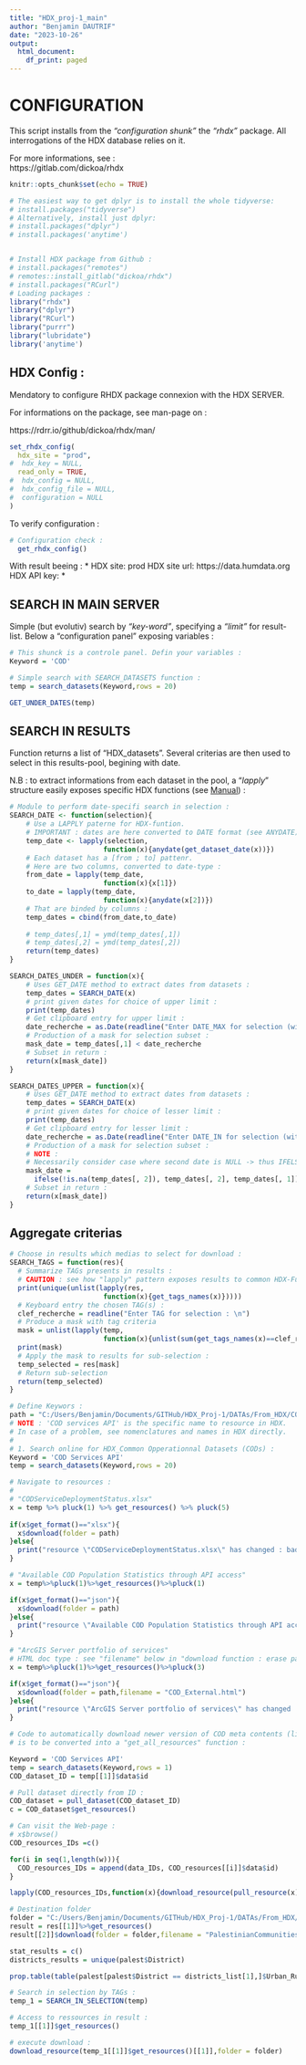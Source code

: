 ---
title: "HDX_proj-1_main"
author: "Benjamin DAUTRIF"
date: "2023-10-26"
output:
  html_document:
    df_print: paged
---

# CONFIGURATION

This script installs from the *"configuration shunk"* the *"rhdx"* package. All interrogations of the HDX database relies on it. 

For more informations, see :    
https://gitlab.com/dickoa/rhdx

```{r setup, include=TRUE}
knitr::opts_chunk$set(echo = TRUE)

# The easiest way to get dplyr is to install the whole tidyverse:
# install.packages("tidyverse")
# Alternatively, install just dplyr:
# install.packages("dplyr")
# install.packages('anytime')


# Install HDX package from Github :
# install.packages("remotes")
# remotes::install_gitlab("dickoa/rhdx")
# install.packages("RCurl")
# Loading packages :
library("rhdx")
library("dplyr")
library("RCurl")
library("purrr")
library("lubridate")
library('anytime')

```

## HDX Config :

Mendatory to configure RHDX package connexion with the HDX SERVER. 

For informations on the package, see man-page on : 

https://rdrr.io/github/dickoa/rhdx/man/

```{r conf, echo=TRUE}
set_rhdx_config(
  hdx_site = "prod",
#  hdx_key = NULL,
  read_only = TRUE,
#  hdx_config = NULL,
#  hdx_config_file = NULL,
#  configuration = NULL
)
```

To verify configuration : 

```{r , echo=TRUE}
# Configuration check :
  get_rhdx_config()
```

With result beeing : 
* <HDX Configuration> 
   HDX site: prod
   HDX site url: https://data.humdata.org
   HDX API key: *

## SEARCH IN MAIN SERVER

Simple (but evolutiv) search by *"key-word"*, specifying a *"limit"* for result-list. Below a "configuration panel" exposing variables :

```{r SEARCH MODULE, echo=TRUE}
# This shunck is a controle panel. Defin your variables :
Keyword = 'COD'

# Simple search with SEARCH_DATASETS function :
temp = search_datasets(Keyword,rows = 20)

GET_UNDER_DATES(temp)
```

## SEARCH IN RESULTS

Function returns a list of "HDX_datasets". Several criterias are then used to select in this results-pool, begining with date. 

N.B : to extract  informations from each dataset in the pool, a "*lapply*" structure easily exposes specific HDX functions (see [Manual](https://rdrr.io/github/dickoa/rhdx/man/)) :

```{r HDX FUNCTIONS, echo=TRUE}
# Module to perform date-specifi search in selection :
SEARCH_DATE <- function(selection){
    # Use a LAPPLY paterne for HDX-funtion. 
    # IMPORTANT : dates are here converted to DATE format (see ANYDATE)
    temp_date <- lapply(selection,
                       function(x){anydate(get_dataset_date(x))})
    # Each dataset has a [from ; to] pattenr. 
    # Here are two columns, converted to date-type :
    from_date = lapply(temp_date,
                       function(x){x[1]})
    to_date = lapply(temp_date,
                       function(x){anydate(x[2])})
    # That are binded by columns :
    temp_dates = cbind(from_date,to_date)
 
    # temp_dates[,1] = ymd(temp_dates[,1])
    # temp_dates[,2] = ymd(temp_dates[,2])  
    return(temp_dates)
}

SEARCH_DATES_UNDER = function(x){
    # Uses GET_DATE method to extract dates from datasets :
    temp_dates = SEARCH_DATE(x)
    # print given dates for choice of upper limit :
    print(temp_dates)
    # Get clipboard entry for upper limit :
    date_recherche = as.Date(readline("Enter DATE_MAX for selection (without \"\") : \n"))
    # Production of a mask for selection subset :
    mask_date = temp_dates[,1] < date_recherche
    # Subset in return :
    return(x[mask_date])
}

SEARCH_DATES_UPPER = function(x){
    # Uses GET_DATE method to extract dates from datasets :
    temp_dates = SEARCH_DATE(x)
    # print given dates for choice of lesser limit :
    print(temp_dates)
    # Get clipboard entry for lesser limit :
    date_recherche = as.Date(readline("Enter DATE_IN for selection (without \"\") : \n"))
    # Production of a mask for selection subset :
    # NOTE : 
    # Necessarily consider case where second date is NULL -> thus IFELSE structure
    mask_date = 
      ifelse(!is.na(temp_dates[, 2]), temp_dates[, 2], temp_dates[, 1]) > date_recherche
    # Subset in return :
    return(x[mask_date])
}
```

## Aggregate criterias

```{r SEARCH BY TAGS, echo=TRUE}
# Choose in results which medias to select for download :
SEARCH_TAGS = function(res){
  # Summarize TAGs presents in results :
  # CAUTION : see how "lapply" pattern exposes results to common HDX-Function :
  print(unique(unlist(lapply(res,
                       function(x){get_tags_names(x)}))))
  # Keyboard entry the chosen TAG(s) :
  clef_recherche = readline("Enter TAG for selection : \n")
  # Produce a mask with tag criteria
  mask = unlist(lapply(temp,
                       function(x){unlist(sum(get_tags_names(x)==clef_recherche))>=1}))
  print(mask)
  # Apply the mask to results for sub-selection : 
  temp_selected = res[mask]
  # Return sub-selection
  return(temp_selected)
}
```

```{r COD CONTENTS,echo=TRUE}
# Define Keywors : 
path = "C:/Users/Benjamin/Documents/GITHub/HDX_Proj-1/DATAs/From_HDX/COD/"
# NOTE : 'COD services API' is the specific name to resource in HDX. 
# In case of a problem, see nomenclatures and names in HDX directly.
#
# 1. Search online for HDX_Common Opperationnal Datasets (CODs) :
Keyword = 'COD Services API'
temp = search_datasets(Keyword,rows = 20)

# Navigate to resources : 
# 
# "CODServiceDeploymentStatus.xlsx"
x = temp %>% pluck(1) %>% get_resources() %>% pluck(5)
 
if(x$get_format()=="xlsx"){
  x$download(folder = path) 
}else{
  print("resource \"CODServiceDeploymentStatus.xlsx\" has changed : bad format")
}

# "Available COD Population Statistics through API access"
x = temp%>%pluck(1)%>%get_resources()%>%pluck(1)

if(x$get_format()=="json"){
  x$download(folder = path) 
}else{
  print("resource \"Available COD Population Statistics through API access\" has changed : bad format")
}

# "ArcGIS Server portfolio of services"
# HTML doc type : see "filename" below in "download function : erase param to get JSON)
x = temp%>%pluck(1)%>%get_resources()%>%pluck(3)

if(x$get_format()=="json"){
  x$download(folder = path,filename = "COD_External.html")
}else{
  print("resource \"ArcGIS Server portfolio of services\" has changed : bad format")
}
```

```{r COD UPDATE, echo=TRUE}

# Code to automatically download newer version of COD meta contents (list to make in text)
# is to be converted into a "get_all_resources" function : 

Keyword = 'COD Services API'
temp = search_datasets(Keyword,rows = 1)
COD_dataset_ID = temp[[1]]$data$id

# Pull dataset directly from ID :
COD_dataset = pull_dataset(COD_dataset_ID)
c = COD_dataset$get_resources()

# Can visit the Web-page :
# x$browse()
COD_resources_IDs =c()

for(i in seq(1,length(w))){
  COD_resources_IDs = append(data_IDs, COD_resources[[i]]$data$id)
}

lapply(COD_resources_IDs,function(x){download_resource(pull_resource(x),folder = path)})
```

```{r EXAMPLE, echo=TRUE}
# Destination folder 
folder = "C:/Users/Benjamin/Documents/GITHub/HDX_Proj-1/DATAs/From_HDX/"
result = res[[1]]%>%get_resources()
result[[2]]$download(folder = folder,filename = "PalestinianCommunities_WB_GS_Excel.xlsx")

stat_results = c()
districts_results = unique(palest$District)

prop.table(table(palest[palest$District == districts_list[1],]$Urban_Rurl))

# Search in selection by TAGs :
temp_1 = SEARCH_IN_SELECTION(temp)

# Access to ressources in result : 
temp_1[[1]]$get_resources()

# execute download :
download_resource(temp_1[[1]]$get_resources()[[1]],folder = folder)
```

